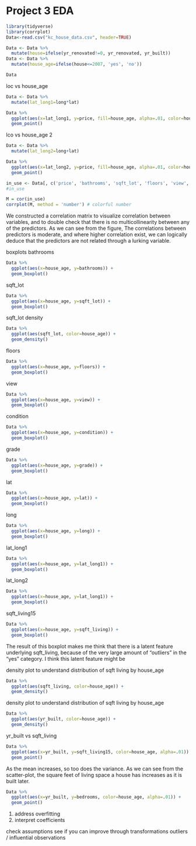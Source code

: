 # Project 3 EDA

```r
library(tidyverse)
library(corrplot)
Data<-read.csv("kc_house_data.csv", header=TRUE)
```


```r
Data <- Data %>%
  mutate(house=ifelse(yr_renovated!=0, yr_renovated, yr_built))
Data <- Data %>%
  mutate(house_age=ifelse(house<=2007, 'yes', 'no'))
```

```r
Data
```

loc vs house_age
```r
Data <- Data %>%
  mutate(lat_long1=long*lat)

Data %>%
  ggplot(aes(x=lat_long1, y=price, fill=house_age, alpha=.01, color=house_age)) + 
  geom_point()

```
lco vs house_age 2
```r
Data <- Data %>%
  mutate(lat_long2=long+lat)

Data %>%
  ggplot(aes(x=lat_long2, y=price, fill=house_age, alpha=.01, color=house_age)) + 
  geom_point()

```


```r
in_use <- Data[, c('price', 'bathrooms', 'sqft_lot', 'floors', 'view', 'condition', 'grade', 'lat', 'long', 'sqft_living15')]
#in_use
```

```r
M = cor(in_use)
corrplot(M, method = 'number') # colorful number
```
We constructed a correlation matrix to visualize correlation between variables, and to double check that there is no multicollinearity between any of the predictors. As we can see from the figure, The correlations between predictors is moderate, and where higher correlation exist, we can logically deduce that the predictors are not related through a lurking variable.


boxplots
bathrooms
```r
Data %>%
  ggplot(aes(x=house_age, y=bathrooms)) + 
  geom_boxplot()
```
sqft_lot
```r
Data %>%
  ggplot(aes(x=house_age, y=sqft_lot)) + 
  geom_boxplot()
```

sqft_lot density
```r
Data %>%
  ggplot(aes(sqft_lot, color=house_age)) + 
  geom_density()
```

floors
```r
Data %>%
  ggplot(aes(x=house_age, y=floors)) + 
  geom_boxplot()
```
view
```r
Data %>%
  ggplot(aes(x=house_age, y=view)) + 
  geom_boxplot()
```

condition
```r
Data %>%
  ggplot(aes(x=house_age, y=condition)) + 
  geom_boxplot()
```

grade
```r
Data %>%
  ggplot(aes(x=house_age, y=grade)) + 
  geom_boxplot()
```

lat
```r
Data %>%
  ggplot(aes(x=house_age, y=lat)) + 
  geom_boxplot()
```

long
```r
Data %>%
  ggplot(aes(x=house_age, y=long)) + 
  geom_boxplot()
```

lat_long1
```r
Data %>%
  ggplot(aes(x=house_age, y=lat_long1)) + 
  geom_boxplot()
```
lat_long2
```r
Data %>%
  ggplot(aes(x=house_age, y=lat_long1)) + 
  geom_boxplot()
```


sqft_living15
```r
Data %>%
  ggplot(aes(x=house_age, y=sqft_living)) + 
  geom_boxplot()
```
The result of this boxplot makes me think that there is a latent feature underlying sqft_living, because of the very large amount of "outliers" in the "yes" category. I think this latent feature might be 

density plot to understand distribution of sqft living by house_age
```r
Data %>%
  ggplot(aes(sqft_living, color=house_age)) + 
  geom_density()
```

density plot to understand distribution of sqft living by house_age
```r
Data %>%
  ggplot(aes(yr_built, color=house_age)) + 
  geom_density()
```


yr_built vs sqft_living
```r
Data %>%
  ggplot(aes(x=yr_built, y=sqft_living15, color=house_age, alpha=.01)) + 
  geom_point()
```
As the mean increases, so too does the variance. As we can see from the scatter-plot, the square feet of living space a house has increases as it is built later.


```r
Data %>%
  ggplot(aes(x=yr_built, y=bedrooms, color=house_age, alpha=.01)) + 
  geom_point()
```


1. address overfitting
2. interpret coefficients



check assumptions
see if you can improve through transformations
outliers / influential observations




